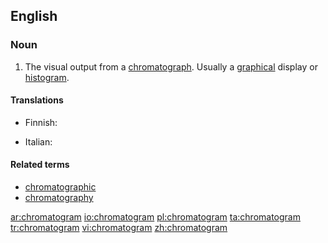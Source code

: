 ==English==

===Noun===
{{en-noun}}

# {{context|analytical chemistry|lang=en}} The visual output from a [[chromatograph]]. Usually a [[graphical]] display or [[histogram]].

====Translations====
{{trans-top|the visual output from a chromatograph}}
* Finnish: {{t-|fi|kromatogrammi}}
{{trans-mid}}
* Italian: {{t-|it|cromatogramma|m}}
{{trans-bottom}}

====Related terms====
* [[chromatographic]]
* [[chromatography]]

[[ar:chromatogram]]
[[io:chromatogram]]
[[pl:chromatogram]]
[[ta:chromatogram]]
[[tr:chromatogram]]
[[vi:chromatogram]]
[[zh:chromatogram]]